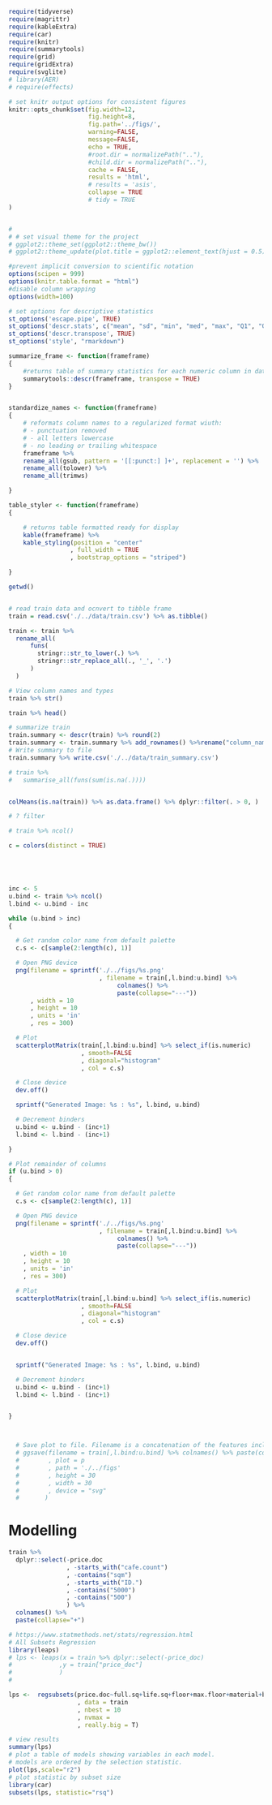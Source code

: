 
```r
require(tidyverse)
require(magrittr)
require(kableExtra)
require(car)
require(knitr)
require(summarytools)
require(grid)
require(gridExtra)
require(svglite)
# library(AER)
# require(effects)

# set knitr output options for consistent figures
knitr::opts_chunk$set(fig.width=12,
                      fig.height=8,
                      fig.path='../figs/',
                      warning=FALSE,
                      message=FALSE,
                      echo = TRUE,
                      #root.dir = normalizePath(".."),
                      #child.dir = normalizePath(".."),
                      cache = FALSE,
                      results = 'html',
                      # results = 'asis',
                      collapse = TRUE
                      # tidy = TRUE
)


#
# # set visual theme for the project
# ggplot2::theme_set(ggplot2::theme_bw())
# ggplot2::theme_update(plot.title = ggplot2::element_text(hjust = 0.5))

#prevent implicit conversion to scientific notation
options(scipen = 999)
options(knitr.table.format = "html")
#disable column wrapping
options(width=100)

# set options for descriptive statistics
st_options('escape.pipe', TRUE)
st_options('descr.stats', c("mean", "sd", "min", "med", "max", "Q1", "Q3", "N.Valid", "pct.valid", "iqr", "skewness", "kurtosis"))
st_options('descr.transpose', TRUE)
st_options('style', "rmarkdown")


```


```r


summarize_frame <- function(frameframe)
{
    #returns table of summary statistics for each numeric column in dataframe
    summarytools::descr(frameframe, transpose = TRUE)
}


standardize_names <- function(frameframe)
{
    # reformats column names to a regularized format wiuth:
    # - punctuation removed
    # - all letters lowercase
    # - no leading or trailing whitespace
    frameframe %>%
    rename_all(gsub, pattern = '[[:punct:] ]+', replacement = '') %>%
    rename_all(tolower) %>%
    rename_all(trimws)

}

table_styler <- function(frameframe)
{

    # returns table formatted ready for display
    kable(frameframe) %>%
    kable_styling(position = "center"
                 , full_width = TRUE
                 , bootstrap_options = "striped")

}

```




```r

getwd()


# read train data and ocnvert to tibble frame
train = read.csv('./../data/train.csv') %>% as.tibble()

train <- train %>%
  rename_all(
      funs(
        stringr::str_to_lower(.) %>%
        stringr::str_replace_all(., '_', '.')
      )
  )

# View column names and types
train %>% str()

train %>% head()

```



```r

# summarize train
train.summary <- descr(train) %>% round(2)
train.summary <- train.summary %>% add_rownames() %>%rename("column_name" = 1)
# Write summary to file
train.summary %>% write.csv('./../data/train_summary.csv')
```

```r

# train %>%
#   summarise_all(funs(sum(is.na(.))))


colMeans(is.na(train)) %>% as.data.frame() %>% dplyr::filter(. > 0, )

# ? filter

```



```r

# train %>% ncol()

c = colors(distinct = TRUE)





inc <- 5
u.bind <- train %>% ncol()
l.bind <- u.bind - inc

while (u.bind > inc)
{

  # Get random color name from default palette
  c.s <- c[sample(2:length(c), 1)]

  # Open PNG device
  png(filename = sprintf('./../figs/%s.png'
                         , filename = train[,l.bind:u.bind] %>%
                              colnames() %>%
                              paste(collapse="---"))
      , width = 10
      , height = 10
      , units = 'in'
      , res = 300)

  # Plot
  scatterplotMatrix(train[,l.bind:u.bind] %>% select_if(is.numeric)
                    , smooth=FALSE
                    , diagonal="histogram"
                    , col = c.s)

  # Close device
  dev.off()

  sprintf("Generated Image: %s : %s", l.bind, u.bind)

  # Decrement binders
  u.bind <- u.bind - (inc+1)
  l.bind <- l.bind - (inc+1)

}

# Plot remainder of columns
if (u.bind > 0)
{

  # Get random color name from default palette
  c.s <- c[sample(2:length(c), 1)]

  # Open PNG device
  png(filename = sprintf('./../figs/%s.png'
                         , filename = train[,l.bind:u.bind] %>%
                              colnames() %>%
                              paste(collapse="---"))
    , width = 10
    , height = 10
    , units = 'in'
    , res = 300)

  # Plot
  scatterplotMatrix(train[,l.bind:u.bind] %>% select_if(is.numeric)
                    , smooth=FALSE
                    , diagonal="histogram"
                    , col = c.s)

  # Close device
  dev.off()


  sprintf("Generated Image: %s : %s", l.bind, u.bind)

  # Decrement binders
  u.bind <- u.bind - (inc+1)
  l.bind <- l.bind - (inc+1)


}



  # Save plot to file. Filename is a concatenation of the features included in the plot
  # ggsave(filename = train[,l.bind:u.bind] %>% colnames() %>% paste(collapse="---")
  #        , plot = p
  #        , path = './../figs'
  #        , height = 30
  #        , width = 30
  #        , device = "svg"
  #       )


```

# Modelling


```r
train %>%
  dplyr::select(-price.doc
                , -starts_with("cafe.count")
                , -contains("sqm")
                , -starts_with("ID.")
                , -contains("5000")
                , -contains("500")
                ) %>%
  colnames() %>%
  paste(collapse="+")

# https://www.statmethods.net/stats/regression.html
# All Subsets Regression
library(leaps)
# lps <- leaps(x = train %>% dplyr::select(-price_doc)
#             ,y = train["price_doc"]
#             )
#

lps <-  regsubsets(price.doc~full.sq+life.sq+floor+max.floor+material+build.year+num.room+kitch.sq+state+product.type+sub.area+area.m+raion.popul+green.zone.part+indust.part+children.preschool+preschool.quota+preschool.education.centers.raion+children.school+school.quota+school.education.centers.raion+school.education.centers.top.20.raion+hospital.beds.raion+healthcare.centers.raion+university.top.20.raion+sport.objects.raion+additional.education.raion+culture.objects.top.25+culture.objects.top.25.raion+shopping.centers.raion+office.raion+thermal.power.plant.raion+incineration.raion+oil.chemistry.raion+radiation.raion+railroad.terminal.raion+big.market.raion+nuclear.reactor.raion+detention.facility.raion+full.all+male.f+female.f+young.all+young.male+young.female+work.all+work.male+work.female+ekder.all+ekder.male+ekder.female+x0.6.all+x0.6.male+x0.6.female+x7.14.all+x7.14.male+x7.14.female+x0.17.all+x0.17.male+x0.17.female+x16.29.all+x16.29.male+x16.29.female+x0.13.all+x0.13.male+x0.13.female+raion.build.count.with.material.info+build.count.block+build.count.wood+build.count.frame+build.count.brick+build.count.monolith+build.count.panel+build.count.foam+build.count.slag+build.count.mix+raion.build.count.with.builddate.info+build.count.before.1920+build.count.1921.1945+build.count.1946.1970+build.count.1971.1995+build.count.after.1995+metro.min.avto+metro.km.avto+metro.min.walk+metro.km.walk+kindergarten.km+school.km+park.km+green.zone.km+industrial.km+water.treatment.km+cemetery.km+incineration.km+railroad.station.walk.km+railroad.station.walk.min+railroad.station.avto.km+railroad.station.avto.min+public.transport.station.km+public.transport.station.min.walk+water.km+water.1line+mkad.km+ttk.km+sadovoe.km+bulvar.ring.km+kremlin.km+big.road1.km+big.road1.1line+big.road2.km+railroad.km+railroad.1line+zd.vokzaly.avto.km+bus.terminal.avto.km+oil.chemistry.km+nuclear.reactor.km+radiation.km+power.transmission.line.km+thermal.power.plant.km+ts.km+big.market.km+market.shop.km+fitness.km+swim.pool.km+ice.rink.km+stadium.km+basketball.km+hospice.morgue.km+detention.facility.km+public.healthcare.km+university.km+workplaces.km+shopping.centers.km+office.km+additional.education.km+preschool.km+big.church.km+church.synagogue.km+mosque.km+theater.km+museum.km+exhibition.km+catering.km+ecology+green.part.1000+prom.part.1000+office.count.1000+trc.count.1000+cafe.sum.1000.min.price.avg+cafe.sum.1000.max.price.avg+cafe.avg.price.1000+big.church.count.1000+church.count.1000+mosque.count.1000+leisure.count.1000+sport.count.1000+market.count.1000+green.part.2000+prom.part.2000+office.count.2000+trc.count.2000+cafe.sum.2000.min.price.avg+cafe.sum.2000.max.price.avg+cafe.avg.price.2000+big.church.count.2000+church.count.2000+mosque.count.2000+leisure.count.2000+sport.count.2000+market.count.2000+green.part.3000+prom.part.3000+office.count.3000+trc.count.3000+cafe.sum.3000.min.price.avg+cafe.sum.3000.max.price.avg+cafe.avg.price.3000+big.church.count.3000+church.count.3000+mosque.count.3000+leisure.count.3000+sport.count.3000+market.count.3000
                   , data = train
                   , nbest = 10
                   , nvmax =
                   , really.big = T)

# view results
summary(lps)
# plot a table of models showing variables in each model.
# models are ordered by the selection statistic.
plot(lps,scale="r2")
# plot statistic by subset size
library(car)
subsets(lps, statistic="rsq")

```

```r

```







